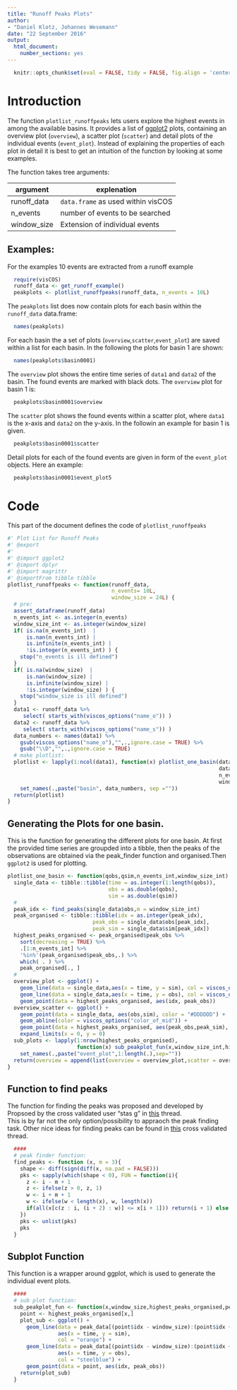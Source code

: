 ```yaml
---
title: "Runoff Peaks Plots"
author: 
- "Daniel Klotz, Johannes Wesemann"
date: "22 September 2016"
output:
  html_document:
    number_sections: yes
---
```


```r
  knitr::opts_chunk$set(eval = FALSE, tidy = FALSE, fig.align = 'center')
```

# Introduction
The function `plotlist_runoffpeaks` lets users explore the highest events in 
among the available basins. It provides a list of [ggplot2](http://ggplot2.org/) 
plots, containing an overview plot (`overview`), a scatter plot (`scatter`) 
and detail plots of the individual events (`event_plot`). Instead of 
explaining the properties of each plot in detail it is best to get an intuition 
of the function by looking at some examples. 

The function takes tree arguments: 

argument | explenation 
-------- | ------------
runoff_data | `data.frame` as used within visCOS
n_events | number of events to be searched 
window_size | Extension of individual events 

## Examples:
For the examples 10 events are extracted from a runoff example
```r
  require(visCOS)
  runoff_data <- get_runoff_example()
  peakplots <- plotlist_runoffpeaks(runoff_data, n_events = 10L)
```

The `peakplots` list does now contain plots for each basin within the 
`runoff_data` data.frame: 
```r
  names(peakplots)
```

For each basin the a set of plots (`overview`,`scatter`,`event_plot`) are saved 
within a list for each basin. In the following the plots for basin 1 are shown:
```r
  names(peakplots$basin0001)
```

The `overview` plot shows the entire time series of `data1` and `data2` of the 
basin. The found events are marked with black dots. The `overview` plot for 
basin 1 is:
```r
  peakplots$basin0001$overview
```

The `scatter` plot shows the found events within a scatter plot, where  `data1` 
is the x-axis and `data2` on the y-axis. In the followin an example for basin 1
is given.
```r
  peakplots$basin0001$scatter
```

Detail plots for each of the found events are given in form of the `event_plot`
objects. Here an example:
```r
  peakplots$basin0001$event_plot5
```


# Code
This part of the document defines the code of `plotlist_runoffpeaks`
```r
#' Plot List for Runoff Peaks 
#' @export
#' 
#' @import ggplot2 
#' @import dplyr 
#' @import magrittr
#' @importFrom tibble tibble
plotlist_runoffpeaks <- function(runoff_data,
                                 n_events= 10L,
                                 window_size = 24L) {
  # pre:
  assert_dataframe(runoff_data)
  n_events_int <- as.integer(n_events) 
  window_size_int <- as.integer(window_size)
  if( is.na(n_events_int)  | 
      is.nan(n_events_int) | 
      is.infinite(n_events_int) | 
      !is.integer(n_events_int) ) {
    stop("n_events is ill defined")
  }
  if( is.na(window_size)  | 
      is.nan(window_size) | 
      is.infinite(window_size) | 
      !is.integer(window_size) ) {
    stop("window_size is ill defined")
  }
  data1 <- runoff_data %>%
     select( starts_with(viscos_options("name_o")) )
  data2 <- runoff_data %>%
     select( starts_with(viscos_options("name_s")) )
  data_numbers <- names(data1) %>%
    gsub(viscos_options("name_o"),"",.,ignore.case = TRUE) %>% 
    gsub("\\D","",.,ignore.case = TRUE)
  # make plotlist: 
  plotlist <- lapply(1:ncol(data1), function(x) plotlist_one_basin(data1[,x],
                                                                   data2[,x],
                                                                   n_events_int, 
                                                                   window_size_int)) %>%
    set_names(.,paste("basin", data_numbers, sep =""))
  return(plotlist)
}
```

## Generating the Plots for one basin. 
This is the function for generating the different plots for one basin. 
At first the provided time series are groupded into a tibble, then the 
peaks of the observations are obtained via the peak_finder function and 
organised.Then `ggplot2` is used for plotting. 
```r
plotlist_one_basin <- function(qobs,qsim,n_events_int,window_size_int) {
  single_data <- tibble::tibble(time = as.integer(1:length(qobs)),
                                obs = as.double(qobs),
                                sim = as.double(qsim))
  #
  peak_idx <- find_peaks(single_data$obs,m = window_size_int)
  peak_organised <- tibble::tibble(idx = as.integer(peak_idx), 
                           peak_obs = single_data$obs[peak_idx], 
                           peak_sim = single_data$sim[peak_idx])
  highest_peaks_organised <- peak_organised$peak_obs %>% 
    sort(decreasing = TRUE) %>% 
    .[1:n_events_int] %>%
    '%in%'(peak_organised$peak_obs,.) %>% 
    which( . ) %>% 
    peak_organised[., ]
  #
  overview_plot <- ggplot() +
    geom_line(data = single_data,aes(x = time, y = sim), col = viscos_options("color_data2")) + 
    geom_line(data = single_data,aes(x = time, y = obs), col = viscos_options("color_data1")) + 
    geom_point(data = highest_peaks_organised, aes(idx, peak_obs))
  overview_scatter <- ggplot() + 
    geom_point(data = single_data, aes(obs,sim), color = "#DDDDDD") +
    geom_abline(color = viscos_options("color_of_mid")) +
    geom_point(data = highest_peaks_organised, aes(peak_obs,peak_sim), size = 4) +
    expand_limits(x = 0, y = 0) 
  sub_plots <- lapply(1:nrow(highest_peaks_organised),
                      function(x) sub_peakplot_fun(x,window_size_int,highest_peaks_organised,single_data) ) %>%
    set_names(.,paste("event_plot",1:length(.),sep=""))
  return(overview = append(list(overview = overview_plot,scatter = overview_scatter), sub_plots))
}
```

## Function to find peaks
The function for finding the peaks was proposed and developed by 
Propsoed by the cross validated user "stas g" in [this](http://stats.stackexchange.com/questions/22974/how-to-find-local-peaks-valleys-in-a-series-of-data)
thread.  
This is by far not the only option/possibility to appraoch the peak finding task. 
Other nice ideas for finding peaks can be found in [this](http://stats.stackexchange.com/questions/36309/how-do-i-find-peaks-in-a-dataset)
cross validated thread. 

```r
  ####
  # peak finder function: 
  find_peaks <- function (x, m = 3){
    shape <- diff(sign(diff(x, na.pad = FALSE)))
    pks <- sapply(which(shape < 0), FUN = function(i){
      z <- i - m + 1
      z <- ifelse(z > 0, z, 1)
      w <- i + m + 1
      w <- ifelse(w < length(x), w, length(x))
      if(all(x[c(z : i, (i + 2) : w)] <= x[i + 1])) return(i + 1) else return(numeric(0))
    })
    pks <- unlist(pks)
    pks
  }
```

## Subplot Function 
This function is a wrapper around ggplot, which is used to generate the 
individual event plots. 
```r
  ####
  # sub plot function:
  sub_peakplot_fun <- function(x,window_size,highest_peaks_organised,peak_data) {
    point <- highest_peaks_organised[x,]
    plot_sub <- ggplot() +
      geom_line(data = peak_data[(point$idx - window_size):(point$idx + window_size),],
                aes(x = time, y = sim), 
                col = "orange") + 
      geom_line(data = peak_data[(point$idx - window_size):(point$idx + window_size),],
                aes(x = time, y = obs), 
                col = "steelblue") + 
      geom_point(data = point, aes(idx, peak_obs))
    return(plot_sub)
  }
```









